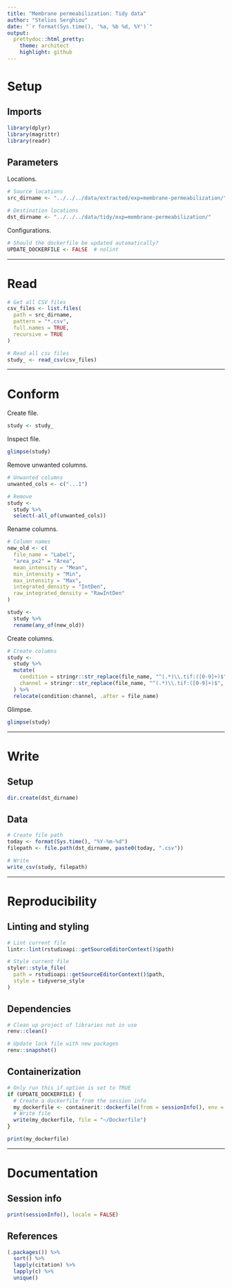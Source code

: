 ```yaml
---
title: "Membrane permeabilization: Tidy data"
author: "Stelios Serghiou"
date: "`r format(Sys.time(), '%a, %b %d, %Y')`"
output:
  prettydoc::html_pretty:
    theme: architect
    highlight: github
---
```


# Setup

## Imports

```r
library(dplyr)
library(magrittr)
library(readr)
```

## Parameters

Locations.

```r
# Source locations
src_dirname <- "../../../data/extracted/exp=membrane-permeabilization/"

# Destination locations
dst_dirname <- "../../../data/tidy/exp=membrane-permeabilization/"
```

Configurations.

```r
# Should the dockerfile be updated automatically?
UPDATE_DOCKERFILE <- FALSE  # nolint⁠
```

------------------------------------------------------------------------

# Read

```r
# Get all CSV files
csv_files <- list.files(
  path = src_dirname,
  pattern = "*.csv",
  full.names = TRUE,
  recursive = TRUE
)

# Read all csv files
study_ <- read_csv(csv_files)
```

------------------------------------------------------------------------

# Conform

Create file.

```r
study <- study_
```

Inspect file.

```r
glimpse(study)
```

Remove unwanted columns.

```r
# Unwanted columns
unwanted_cols <- c("...1")

# Remove
study <-
  study %>%
  select(-all_of(unwanted_cols))
```

Rename columns.

```r
# Column names
new_old <- c(
  file_name = "Label",
  "area_px2" = "Area",
  mean_intensity = "Mean",
  min_intensity = "Min",
  max_intensity = "Max",
  integrated_density = "IntDen",
  raw_integrated_density = "RawIntDen"
)

study <-
  study %>%
  rename(any_of(new_old))
```

Create columns.

```r
# Create columns
study <-
  study %>%
  mutate(
    condition = stringr::str_replace(file_name, "^(.*)\\.tif:([0-9]+)$", "\\1"),
    channel = stringr::str_replace(file_name, "^(.*)\\.tif:([0-9]+)$", "\\2")
  ) %>%
  relocate(condition:channel, .after = file_name)
```

Glimpse.

```r
glimpse(study)
```

------------------------------------------------------------------------

# Write

## Setup

```r
dir.create(dst_dirname)
```

## Data

```r
# Create file path
today <- format(Sys.time(), "%Y-%m-%d")
filepath <- file.path(dst_dirname, paste0(today, ".csv"))

# Write
write_csv(study, filepath)
```

------------------------------------------------------------------------

# Reproducibility

## Linting and styling

```r
# Lint current file
lintr::lint(rstudioapi::getSourceEditorContext()$path)

# Style current file
styler::style_file(
  path = rstudioapi::getSourceEditorContext()$path,
  style = tidyverse_style
)
```

## Dependencies

```r
# Clean up project of libraries not in use
renv::clean()

# Update lock file with new packages
renv::snapshot()
```

## Containerization

```r
# Only run this if option is set to TRUE
if (UPDATE_DOCKERFILE) {
  # Create a dockerfile from the session info
  my_dockerfile <- containerit::dockerfile(from = sessionInfo(), env = ls())
  # Write file
  write(my_dockerfile, file = "~/Dockerfile")
}

print(my_dockerfile)
```

------------------------------------------------------------------------

# Documentation

## Session info

```r
print(sessionInfo(), locale = FALSE)
```

## References

```r
(.packages()) %>%
  sort() %>%
  lapply(citation) %>%
  lapply(c) %>%
  unique()
```
